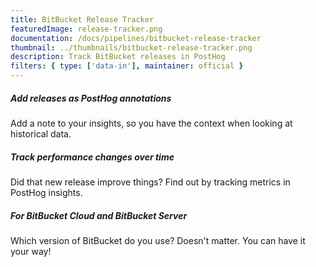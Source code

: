 ```yaml
---
title: BitBucket Release Tracker
featuredImage: release-tracker.png
documentation: /docs/pipelines/bitbucket-release-tracker
thumbnail: ../thumbnails/bitbucket-release-tracker.png
description: Track BitBucket releases in PostHog
filters: { type: ['data-in'], maintainer: official }
---
```


<Section
    divider={false}
    title="Track BitBucket releases in PostHog, so you can correlate releases to performance changes easily."
    size="full"
    cols={3}
>
    <div>
        <h5>Add releases as PostHog annotations</h5>
        <p>Add a note to your insights, so you have the context when looking at historical data.</p>
    </div>
    <div>
        <h5>Track performance changes over time</h5>
        <p>Did that new release improve things? Find out by tracking metrics in PostHog insights.</p>
    </div>
    <div>
        <h5>For BitBucket Cloud and BitBucket Server</h5>
        <p>Which version of BitBucket do you use? Doesn't matter. You can have it your way!</p>
    </div>
    
</Section>

<Documentation />
